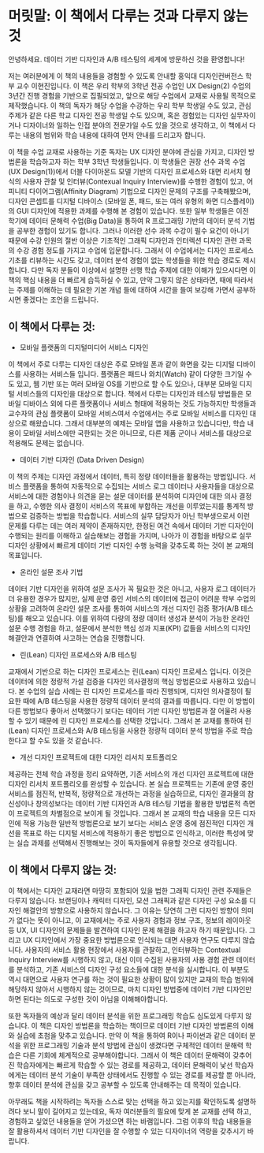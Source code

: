 # 머릿말: 이 책에서 다루는 것과 다루지 않는 것 {.unnumbered .styled-header}


안녕하세요. 데이터 기반 디자인과 A/B 테스팅의 세계에 방문하신 것을 환영합니다!

저는 여러분에게 이 책의 내용들을 경험할 수 있도록 안내할 홍익대 디자인컨버전스 학부 교수 이현진입니다. 이 책은 우리 학부의 3학년 전공 수업인 UX Design(2) 수업의 3년간 진행 경험을 기반으로 집필되었고, 앞으로 해당 수업에서 교재로 사용될 목적으로 제작했습니다. 이 책의 독자가 해당 수업을 수강하는 우리 학부 학생일 수도 있고, 관심 주제가 같은 다른 학교 디자인 전공 학생일 수도 있으며, 혹은 경험있는 디자인 실무자이거나 디자이너와 일하는 인접 분야의 전문가일 수도 있을 것으로 생각하고, 이 책에서 다루는 내용의 범위와 학습 내용에 대하여 먼저 안내를 드리고자 합니다. 

이 책을 수업 교재로 사용하는 기준 독자는 UX 디자인 분야에 관심을 가지고, 디자인 방법론을 학습하고자 하는 학부 3학년 학생들입니다. 이 학생들은 권장 선수 과목 수업(UX Design(1))에서 더블 다이아몬드 모델 기반의 디자인 프로세스와 대면 리서치 형식의 사용자 관찰 및 인터뷰(Contexual Inquiry Interview)를 수행한 경험이 있고, 어피니티 다이어그램(Affinity Diagram) 기법으로 디자인 문제의 구조를 구축해봤으며, 디자인 콘셉트를 디지털 디바이스 (모바일 폰, 패드, 또는 여러 유형의 화면 디스플레이)의 GUI 디자인에 적용한 과제를 수행해 본 경험이 있습니다. 또한 일부 학생들은 이전 학기에 데이터 문해력 수업(Big Data)을 통하여 R 프로그래밍 기반의 데이터 분석 기법을 공부한 경험이 있기도 합니다. 그러나 이러한 선수 과목 수강이 필수 요건이 아니기 때문에 수강 인원의 절반 이상은 기초적인 그래픽 디자인과 인터렉션 디자인 관련 과목의 수강 경험 정도를 가지고 수업에 입문합니다. 그래서 이 수업에서는 디자인 프로세스 기초를 리뷰하는 시간도 갖고, 데이터 분석 경험이 없는 학생들을 위한 학습 경로도 제시합니다. 다만 독자 분들이 이상에서 설명한 선행 학습 주제에 대한 이해가 있으시다면 이 책의 핵심 내용을 더 빠르게 습득하실 수 있고, 만약 그렇지 않은 상태라면, 때에 따라서는 주제를 이해하는 데 필요한 기본 개념 들에 대하여 시간을 들여 보강해 가면서 공부하시면 좋겠다는 조언을 드립니다.  

## 이 책에서 다루는 것:

- 모바일 플랫폼의 디지털미디어 서비스 디자인

이 책에서 주로 다루는 디자인 대상은 주로 모바일 폰과 같이 화면을 갖는 디지털 디바이스를 사용하는 서비스들 입니다. 플랫폼은 패드나 와치(Watch) 같이 다양한 크기일 수 도 있고, 웹 기반 또는 여러 모바일 OS를 기반으로 할 수도 있으나, 대부분 모바일 디지털 서비스들의 디자인을 대상으로 합니다. 책에서 다루는 디자인과 테스팅 방법들은 모바일 디바이스 외에 다른 플랫폼이나 서비스 형태에 적용하는 것도 가능하지만 학생들과 교수자의 관심 플랫폼이 모바일 서비스여서 수업에서는 주로 모바일 서비스를 디자인 대상으로 해왔습니다. 그래서 대부분의 예제는 모바일 앱을 사용하고 있습니다만, 학습 내용이 모바일 서비스에만 국한되는 것은 아니므로, 다른 제품 군이나 서비스를 대상으로 적용해도 문제는 없습니다. 

- 데이터 기반 디자인 (Data Driven Design)

이 책의 주제는 디자인 과정에서 데이터, 특히 정량 데이터들을 활용하는 방법입니다. 서비스 플랫폼을 통하여 자동적으로 수집되는 서비스 로그 데이터나 사용자들을 대상으로 서비스에 대한 경험이나 의견을 묻는 설문 데이터를 분석하여 디자인에 대한 의사 결정을 하고, 수행한 의사 결정이 서비스의 목표에 부합하는 개선을 이루었는지를 통계적 방법으로 검증하는 방법을 학습합니다. 서비스의 실무 담당자가 아닌 학부생으로서 이런 문제를 다루는 데는 여러 제약이 존재하지만, 한정된 여건 속에서 데이터 기반 디자인이 수행되는 원리를 이해하고 실습해보는 경험을 가지며, 나아가 이 경험을 바탕으로 실무 디자인 상황에서 빠르게 데이터 기반 디자인 수행 능력을 갖추도록 하는 것이 본 교재의 목표입니다. 

- 온라인 설문 조사 기법

데이터 기반 디자인을 위하여 설문 조사가 꼭 필요한 것은 아니고, 사용자 로그 데이터가 더 유용한 경우가 많지만, 실제 운영 중인 서비스의 데이터에 접근이 어려운 학부 수업의 상황을 고려하여 온라인 설문 조사를 통하여 서비스의 개선 디자인 검증 평가(A/B 테스팅)를 해오고 있습니다. 이를 위하여 다량의 정량 데이터 생성과 분석이 가능한 온라인 설문 수행 경험을 하고, 설문에서 분석한 핵심 성과 지표(KPI) 값들을 서비스의 디자인 해결안과 연결하여 사고하는 연습을 진행합니다. 

- 린(Lean) 디자인 프로세스와 A/B 테스팅

교재에서 기반으로 하는 디자인 프로세스는 린(Lean) 디자인 프로세스 입니다. 이것은 데이터에 의한 정량적 가설 검증을 디자인 의사결정의 핵심 방법론으로 사용하고 있습니다. 본 수업의 실습 사례는 린 디자인 프로세스를 따라 진행되며, 디자인 의사결정이 필요한 때에 A/B 테스팅을 사용한 정량적 데이터 분석의 결과를 따릅니다. 다만 이 방법이 다른 방법보다 좋아서 선택했다기 보다는 데이터 기반 디자인 방법론과 잘 어울려 사용할 수 있기 때문에 린 디자인 프로세스를 선택한 것입니다. 그래서 본 교재를 통하여 린(Lean) 디자인 프로세스와 A/B 테스팅을 사용한 정량적 데이터 분석 방법을 주로 학습한다고 할 수도 있을 것 같습니다. 

- 개선 디자인 프로젝트에 대한 디자인 리서치 포트폴리오

제공하는 전체 학습 과정을 정리 요약하면, 기존 서비스의 개선 디자인 프로젝트에 대한 디자인 리서치 포트폴리오를 완성할 수 있습니다. 본 실습 프로젝트는 기존에 운영 중인 서비스를 점진적, 반복적, 정량적으로 개선하는 과정을 실습하므로, 디자인 결과물의 참신성이나 창의성보다는 데이터 기반 디자인과 A/B 테스팅 기법을  활용한 방법론적 측면이 프로젝트의 차별점으로 보이게 될 것입니다. 그래서 본 교재의 학습 내용을 모든 디자인에 적용 가능한 일반적 방법론으로 보기 보다는 서비스 운영 중에 점진적인 디자인 개선을 목표로 하는  디지털 서비스에 적용하기 좋은 방법으로 인식하고, 이러한 특성에 맞는 실습 과제를 선택해서 진행해보는 것이 독자들에게 유용할 것으로 생각됩니다.  

## 이 책에서 다루지 않는 것:

이 책에서는 디자인 교재라면 마땅히 포함되어 있을 법한 그래픽 디자인 관련 주제들은 다루지 않습니다. 브랜딩이나 캐릭터 디자인, 모션 그래픽과 같은 디자인 구성 요소를 디자인 해결안의 방향으로 사용하지 않습니다. 그 이유는 당연히 그런 디자인 방향이 의미가 없다는 뜻이 아니고, 이 교재에서는 주로 사용자 경험과 정보 구조, 정보의 레이아웃 등 UX, UI 디자인의 문제들을 발견하여 디자인 문제 해결을 하고자 하기 때문입니다. 그리고 UX 디자인에서 가장 중요한 방법론으로 인식되는 대면 사용자 연구도 다루지 않습니다. 사용자의 서비스 활용 현장에서 사용자를 관찰하고, 인터뷰하는 Contextual Inquiry Interview를 시행하지 않고, 대신 이미 수집된 사용자의 사용 경험 관련 데이터를 분석하고, 기존 서비스의 디자인 구성 요소들에 대한 분석을 실시합니다. 이 부분도 역시 대면으로 사용자 연구를 하는 것이 필요한 상황이 많이 있지만 교재의 학습 범위에 해당하지 않아서 시행하지 않는 것이므로, 마치 디자인 방법중에 데이터 기반 디자인만 하면 된다는 의도로 구성한 것이 아님을 이해해야합니다. 

또한 독자들의 예상과 달리 데이터 분석을 위한 프로그래밍 학습도 심도있게 다루지 않습니다. 이 책은 디자인 방법론을 학습하는 책이므로 데이터 기반 디자인 방법론의 이해와 실습에 초첨을 맞추고 있습니다. 만약 이 책을 통하여 R이나 파이썬과 같은 데이터 분석을 위한 프로그래밍 기술과 분석 방법에 관심이 생겼다면 구체적인 데이터 문해력 학습은 다른 기회에 체계적으로 공부해야합니다. 그래서 이 책은 데이터 문해력이 갖추어진 학습자에게는 빠르게 학습할 수 있는 경로를 제공하고, 데이터 문해력이 낯선 학습자에게는 데이터 분석 기술이 부족한 상태에서도 진행할 수 있는 경로를 제공할 뿐 아니라, 향후 데이터 분석에 관심을 갖고 공부할 수 있도록 안내해주는 데 목적이 있습니다. 

아무래도 책을 시작하려는 독자들 스스로 맞는 선택을 하고 있는지를 확인하도록 설명하려다 보니 말이 길어지고 있는데요, 독자 여러분들의 필요에 맞게 본 교재를 선택 하고, 경험하고 싶었던 내용들을 얻어 가셨으면 하는 바램입니다. 그럼 이후의 학습 내용들을 잘 활용하셔서 데이터 기반 디자인을 잘 수행할 수 있는 디자이너의 역량을 갖추시기 바랍니다.